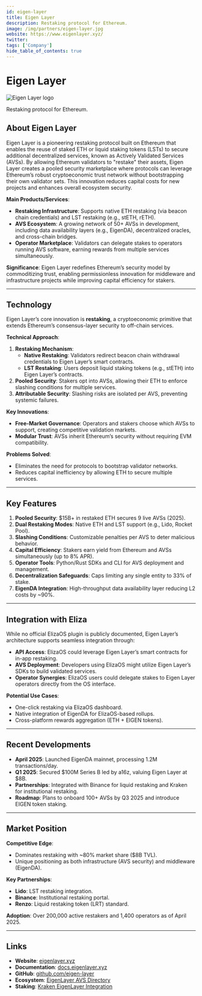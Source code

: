 ```yaml
---
id: eigen-layer
title: Eigen Layer
description: Restaking protocol for Ethereum.
image: /img/partners/eigen-layer.jpg
website: https://www.eigenlayer.xyz/
twitter:
tags: ['Company']
hide_table_of_contents: true
---
```


# Eigen Layer

<div className="partner-logo">
  <img src="/img/partners/eigen-layer.jpg" alt="Eigen Layer logo" />
</div>

Restaking protocol for Ethereum.

## About Eigen Layer

Eigen Layer is a pioneering restaking protocol built on Ethereum that enables the reuse of staked ETH or liquid staking tokens (LSTs) to secure additional decentralized services, known as Actively Validated Services (AVSs). By allowing Ethereum validators to "restake" their assets, Eigen Layer creates a pooled security marketplace where protocols can leverage Ethereum’s robust cryptoeconomic trust network without bootstrapping their own validator sets. This innovation reduces capital costs for new projects and enhances overall ecosystem security.

**Main Products/Services**:

- **Restaking Infrastructure**: Supports native ETH restaking (via beacon chain credentials) and LST restaking (e.g., stETH, rETH).
- **AVS Ecosystem**: A growing network of 50+ AVSs in development, including data availability layers (e.g., EigenDA), decentralized oracles, and cross-chain bridges.
- **Operator Marketplace**: Validators can delegate stakes to operators running AVS software, earning rewards from multiple services simultaneously.

**Significance**: Eigen Layer redefines Ethereum’s security model by commoditizing trust, enabling permissionless innovation for middleware and infrastructure projects while improving capital efficiency for stakers.

---

## Technology

Eigen Layer’s core innovation is **restaking**, a cryptoeconomic primitive that extends Ethereum’s consensus-layer security to off-chain services.

**Technical Approach**:

1. **Restaking Mechanism**:
   - **Native Restaking**: Validators redirect beacon chain withdrawal credentials to Eigen Layer’s smart contracts.
   - **LST Restaking**: Users deposit liquid staking tokens (e.g., stETH) into Eigen Layer’s contracts.
2. **Pooled Security**: Stakers opt into AVSs, allowing their ETH to enforce slashing conditions for multiple services.
3. **Attributable Security**: Slashing risks are isolated per AVS, preventing systemic failures.

**Key Innovations**:

- **Free-Market Governance**: Operators and stakers choose which AVSs to support, creating competitive validation markets.
- **Modular Trust**: AVSs inherit Ethereum’s security without requiring EVM compatibility.

**Problems Solved**:

- Eliminates the need for protocols to bootstrap validator networks.
- Reduces capital inefficiency by allowing ETH to secure multiple services.

---

## Key Features

1. **Pooled Security**: $15B+ in restaked ETH secures 9 live AVSs (2025).
2. **Dual Restaking Modes**: Native ETH and LST support (e.g., Lido, Rocket Pool).
3. **Slashing Conditions**: Customizable penalties per AVS to deter malicious behavior.
4. **Capital Efficiency**: Stakers earn yield from Ethereum and AVSs simultaneously (up to 8% APR).
5. **Operator Tools**: Python/Rust SDKs and CLI for AVS deployment and management.
6. **Decentralization Safeguards**: Caps limiting any single entity to 33% of stake.
7. **EigenDA Integration**: High-throughput data availability layer reducing L2 costs by ~90%.

---

## Integration with Eliza

While no official ElizaOS plugin is publicly documented, Eigen Layer’s architecture supports seamless integration through:

- **API Access**: ElizaOS could leverage Eigen Layer’s smart contracts for in-app restaking.
- **AVS Deployment**: Developers using ElizaOS might utilize Eigen Layer’s SDKs to build validated services.
- **Operator Synergies**: ElizaOS users could delegate stakes to Eigen Layer operators directly from the OS interface.

**Potential Use Cases**:

- One-click restaking via ElizaOS dashboard.
- Native integration of EigenDA for ElizaOS-based rollups.
- Cross-platform rewards aggregation (ETH + EIGEN tokens).

---

## Recent Developments

- **April 2025**: Launched EigenDA mainnet, processing 1.2M transactions/day.
- **Q1 2025**: Secured $100M Series B led by a16z, valuing Eigen Layer at $8B.
- **Partnerships**: Integrated with Binance for liquid restaking and Kraken for institutional restaking.
- **Roadmap**: Plans to onboard 100+ AVSs by Q3 2025 and introduce EIGEN token staking.

---

## Market Position

**Competitive Edge**:

- Dominates restaking with ~80% market share ($8B TVL).
- Unique positioning as both infrastructure (AVS security) and middleware (EigenDA).

**Key Partnerships**:

- **Lido**: LST restaking integration.
- **Binance**: Institutional restaking portal.
- **Renzo**: Liquid restaking token (LRT) standard.

**Adoption**: Over 200,000 active restakers and 1,400 operators as of April 2025.

---

## Links

- **Website**: [eigenlayer.xyz](https://www.eigenlayer.xyz/)
- **Documentation**: [docs.eigenlayer.xyz](https://docs.eigenlayer.xyz/)
- **GitHub**: [github.com/eigen-layer](https://github.com/eigen-layer)
- **Ecosystem**: [EigenLayer AVS Directory](https://www.eigenlayer.xyz/ecosystem)
- **Staking**: [Kraken EigenLayer Integration](https://www.kraken.com/features/eth-restaking)
